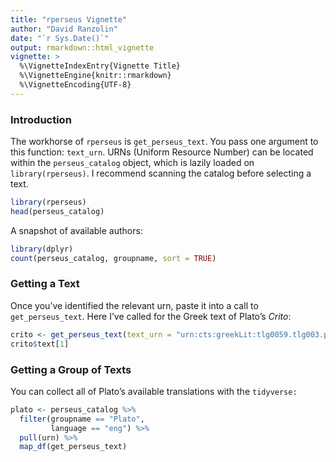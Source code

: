 ```yaml
---
title: "rperseus Vignette"
author: "David Ranzolin"
date: "`r Sys.Date()`"
output: rmarkdown::html_vignette
vignette: >
  %\VignetteIndexEntry{Vignette Title}
  %\VignetteEngine{knitr::rmarkdown}
  %\VignetteEncoding{UTF-8}
---
```


### Introduction

The workhorse of `rperseus` is `get_perseus_text`. You pass one argument to this function: `text_urn`. URNs (Uniform Resource Number) can be located within the `perseus_catalog` object, which is lazily loaded on `library(rperseus)`. I recommend scanning the catalog before selecting a text.

```r
library(rperseus)
head(perseus_catalog)
```

A snapshot of available authors:

```r
library(dplyr)
count(perseus_catalog, groupname, sort = TRUE)
```

### Getting a Text

Once you've identified the relevant urn, paste it into a call to `get_perseus_text`. Here I've called for the Greek text of Plato's *Crito*:

```r
crito <- get_perseus_text(text_urn = "urn:cts:greekLit:tlg0059.tlg003.perseus-grc2")
crito$text[1]
```

### Getting a Group of Texts

You can collect all of Plato's available translations with the `tidyverse:`

```r
plato <- perseus_catalog %>% 
  filter(groupname == "Plato",
         language == "eng") %>% 
  pull(urn) %>% 
  map_df(get_perseus_text)
```




